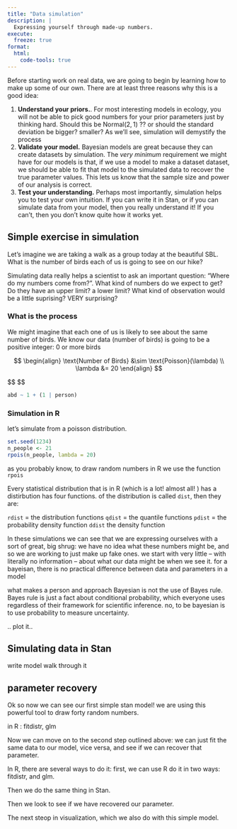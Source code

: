 ```yaml
---
title: "Data simulation"
description: |
  Expressing yourself through made-up numbers.
execute:
  freeze: true
format:
  html:
	code-tools: true
---
```


Before starting work on real data, we are going to begin by learning how to make up some of our own.
There are at least three reasons why this is a good idea:

1.  **Understand your priors.**. For most interesting models in ecology, you will not be able to pick good numbers for your prior parameters just by thinking hard. Should this be $\text{Normal}(2, 1)$ ?? or should the standard deviation be bigger? smaller? As we'll see, simulation will demystify the process 
1. **Validate your model.** Bayesian models are great because they can create datasets by simulation. The _very minimum_ requirement we might have for our models is that, if we use a model to make a dataset dataset, we should be able to fit that model to the simulated data to recover the true parameter values. This lets us know that the sample size and power of our analysis is correct.
1. **Test your understanding.** Perhaps most importantly, simulation helps you to test your own intuition.
If you can write it in Stan, or if you can simulate data from your model, then you really understand it!
If you can't, then you don't know quite how it works yet.

## Simple exercise in simulation

Let's imagine we are taking a walk as a group today at the beautiful SBL. What is the number of birds each of us is going to see on our hike?

:::{.callout-note}
Simulating data really helps a scientist to ask an important question: "Where do my numbers come from?".
What kind of numbers do we expect to get? Do they have an upper limit? a lower limit?
What kind of observation would be a little suprising? VERY surprising?
:::

### What is the process

We might imagine that each one of us is likely to see about the same number of birds. 
We know our data (number of birds) is going to be a positive integer: 0 or more birds 

$$
\begin{align}
\text{Number of Birds} &\sim \text{Poisson}(\lambda) \\
\lambda &= 20 
\end{align}
$$


$$
\begin{align}
\text{Number of Birds} &\sim \text{Poisson}(\lambda_i) \\
\lambda_i &= \mu \\

\end{align}
$$


```r
abd ~ 1 + (1 | person)
```



### Simulation in R

let's simulate from a poisson distribution.

```r
set.seed(1234)
n_people <- 21
rpois(n_people, lambda = 20)
```


as you probably know, to draw random numbers in R we use the function `rpois`

Every statistical distribution that is in R (which is a lot! almost all! ) has a distirbution has four functions.
of the distribution is called `dist`, then they are:

`rdist` = the distribution functions 
`qdist` = the quantile functions 
`pdist` = the probability density function 
`ddist` the density function


:::{.callout-note}

In these simulations we can see that we are expressing ourselves with a sort of great, big shrug: we have no idea what these numbers might be, and so we are working to just make up fake ones.
we start with very little -- with literally no information -- about what our data might be when we see it.
for a bayeisan, there is no practical difference between data and parameters in a model

what makes a person and approach Bayesian is not the use of Bayes rule.
Bayes rule is just a fact about conditional probability, which everyone uses regardless of their framework for scientific inference.
no, to be bayesian is to use probability to measure uncertainty.
:::

.. plot it..

## Simulating data in Stan


write model
walk through it


## parameter recovery

Ok so now we can see our first simple stan model!
we are using this powerful tool to draw forty random numbers.


in R : fitdistr, glm

Now we can move on to the second step outlined above: we can just fit the same data to our model, vice versa, and see if we can recover that parameter.

In R, there are several ways to do it: first, we can use R do it in two ways: fitdistr, and glm.

Then we do the same thing in Stan.

Then we look to see if we have recovered our parameter.

The next steop in visualization, which we also do with this simple model.
